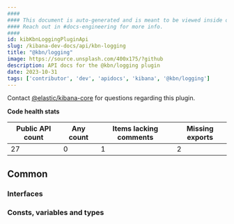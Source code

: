 ```yaml
---
####
#### This document is auto-generated and is meant to be viewed inside our experimental, new docs system.
#### Reach out in #docs-engineering for more info.
####
id: kibKbnLoggingPluginApi
slug: /kibana-dev-docs/api/kbn-logging
title: "@kbn/logging"
image: https://source.unsplash.com/400x175/?github
description: API docs for the @kbn/logging plugin
date: 2023-10-31
tags: ['contributor', 'dev', 'apidocs', 'kibana', '@kbn/logging']
---
```




Contact [@elastic/kibana-core](https://github.com/orgs/elastic/teams/kibana-core) for questions regarding this plugin.

**Code health stats**

| Public API count  | Any count | Items lacking comments | Missing exports |
|-------------------|-----------|------------------------|-----------------|
| 27 | 0 | 1 | 2 |

## Common

### Interfaces
<DocDefinitionList data={kbnLoggingObj.common.interfaces}/>

### Consts, variables and types
<DocDefinitionList data={kbnLoggingObj.common.misc}/>

